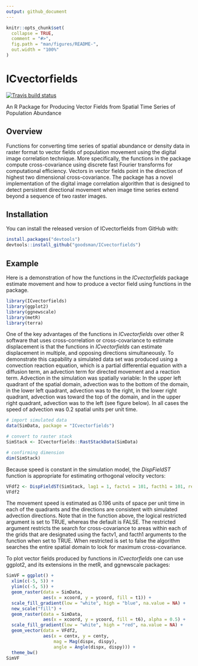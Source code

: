 ```yaml
---
output: github_document
---
```


<!-- README.md is generated from README.Rmd. Please edit that file -->

```r
knitr::opts_chunk$set(
  collapse = TRUE,
  comment = "#>",
  fig.path = "man/figures/README-",
  out.width = "100%"
)
```

# ICvectorfields

<!-- badges: start -->
[![Travis build status](https://travis-ci.com/goodsman/ICvectorfields.svg?branch=main)](https://travis-ci.com/goodsman/ICvectorfields)
<!-- badges: end -->

An R Package for Producing Vector Fields from Spatial Time Series of Population Abundance

## Overview 

Functions for converting time series of spatial abundance or density data in raster format to vector fields of population movement using the digital image correlation technique. More specifically, the functions in the package compute cross-covariance using discrete fast Fourier transforms for computational efficiency. Vectors in vector fields point in the direction of highest two dimensional cross-covariance. The package has a novel implementation of the digital image correlation algorithm that is designed to detect persistent directional movement when image time series extend beyond a sequence of two raster images. 

## Installation

<!-- You can install the released version of ICvectorfields from [CRAN](https://CRAN.R-project.org) with: -->

You can install the released version of ICvectorfields from GitHub with:

``` r
install.packages("devtools")
devtools::install_github("goodsman/ICvectorfields")
```

## Example

Here is a demonstration of how the functions in the *ICvectorfields* package estimate movement and how to produce a vector field using functions in the package. 

```r
library(ICvectorfields)
library(ggplot2)
library(ggnewscale)
library(metR)
library(terra)
```

One of the key advantages of the functions in *ICvectorfields* over other R software that uses cross-correlation or cross-covariance to estimate displacement is that the functions in *ICvectorfields* can estimate displacement in multiple, and opposing directions simultaneously. To demonstrate this capability a simulated data set was produced using a convection reaction equation, which is a partial differential equation with a diffusion term, an advection term for directed movement and a reaction term. Advection in the simulation was spatially variable: In the upper left quadrant of the spatial domain, advection was to the bottom of the domain, in the lower left quadrant, advection was to the right, in the lower right quadrant, advection was toward the top of the domain, and in the upper right quadrant, advection was to the left (see figure below). In all cases the speed of advection was 0.2 spatial units per unit time.

```r
# import simulated data
data(SimData, package = "ICvectorfields")

# convert to raster stack
SimStack <- ICvectorfields::RastStackData(SimData)

# confirming dimension
dim(SimStack)
```

Because speed is constant in the simulation model, the *DispFieldST* function is appropriate for estimating orthogonal velocity vectors:

```r
VFdf2 <- DispFieldST(SimStack, lag1 = 1, factv1 = 101, facth1 = 101, restricted = TRUE)
VFdf2
```

The movement speed is estimated as 0.196 units of space per unit time in each of the quadrants and the directions are consistent with simulated advection directions. Note that in the function above, the logical restricted argument is set to TRUE, whereas the default is FALSE. The restricted argument restricts the search for cross-covariance to areas within each of the grids that are designated using the factv1, and facth1 arguments to the function when set to TRUE. When restricted is set to false the algorithm searches the entire spatial domain to look for maximum cross-covariance. 

To plot vector fields produced by functions in *ICvectorfields* one can use ggplot2, and its extensions in the metR, and  ggnewscale packages:

```r
SimVF = ggplot() +
  xlim(c(-5, 5)) +
  ylim(c(-5, 5)) +
  geom_raster(data = SimData,
              aes(x = xcoord, y = ycoord, fill = t1)) +
  scale_fill_gradient(low = "white", high = "blue", na.value = NA) +
  new_scale("fill") +
  geom_raster(data = SimData,
              aes(x = xcoord, y = ycoord, fill = t6), alpha = 0.5) +
  scale_fill_gradient(low = "white", high = "red", na.value = NA) +
  geom_vector(data = VFdf2, 
              aes(x = centx, y = centy, 
                  mag = Mag(dispx, dispy), 
                  angle = Angle(dispx, dispy))) + 
  theme_bw()
SimVF
```
